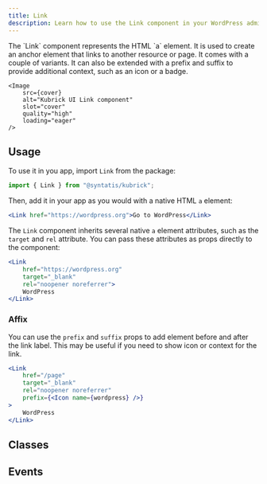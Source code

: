 ```yaml
---
title: Link
description: Learn how to use the Link component in your WordPress admin application.
---
```



<Lead storybook="/docs/components-link--docs" stackblitz="/edit/syntatis-kubrick-link?file=src/App.jsx">
	The `Link` component represents the HTML `a` element. It is used to create an
	anchor element that links to another resource or page. It comes with a couple
	of variants. It can also be extended with a prefix and suffix to provide
	additional context, such as an icon or a badge.

	<Image
		src={cover}
		alt="Kubrick UI Link component"
		slot="cover"
		quality="high"
		loading="eager"
	/>
</Lead>

## Usage

To use it in you app, import `Link` from the package:

```jsx
import { Link } from "@syntatis/kubrick";
```

Then, add it in your app as you would with a native HTML `a` element:

```jsx
<Link href="https://wordpress.org">Go to WordPress</Link>
```

The `Link` component inherits several native `a` element attributes, such as the `target` and `rel` attribute. You can pass these attributes as props directly to the component:

```jsx {3-4}
<Link
	href="https://wordpress.org"
	target="_blank"
	rel="noopener noreferrer">
	WordPress
</Link>
```

### Affix

You can use the `prefix` and `suffix` props to add element before and after the link label. This may be useful if you need to show icon or context for the link.

```jsx {5} collapse={3-4}
<Link
	href="/page"
	target="_blank"
	rel="noopener noreferrer"
	prefix={<Icon name={wordpress} />}
>
	WordPress
</Link>
```

## Classes

<Table
	variant="classes"
	component="Link"
	items={[
		["root", "The root element of the link."],
		["prefix", "The wrapper element of the prefix content."],
		["suffix", "The wrapper element of the suffix content."],
		[
			"infix",
			"The wrapper element of the link label when the prefix or suffix is present.",
		],
	]}
/>

## Events

<Table
	variant="events"
	component="Link"
	items={[
		["onHoverChange", "Triggered when the link is hovered. The function callback will receive a boolean value indicating if the link is hovered."],
		["onFocusChange", "Triggered when the link receives or loses focus. The function callback will receive a boolean value indicating if the link is focused."],
	]}
/>
